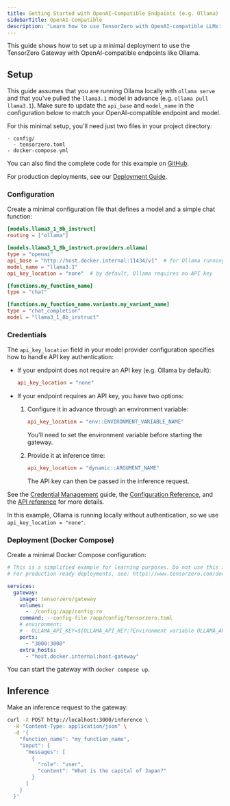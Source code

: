 ```yaml
---
title: Getting Started with OpenAI-Compatible Endpoints (e.g. Ollama)
sidebarTitle: OpenAI-Compatible
description: "Learn how to use TensorZero with OpenAI-compatible LLMs: open-source gateway, observability, optimization, evaluations, and experimentation."
---
```



This guide shows how to set up a minimal deployment to use the TensorZero Gateway with OpenAI-compatible endpoints like Ollama.

## Setup

This guide assumes that you are running Ollama locally with `ollama serve` and that you've pulled the `llama3.1` model in advance (e.g. `ollama pull llama3.1`).
Make sure to update the `api_base` and `model_name` in the configuration below to match your OpenAI-compatible endpoint and model.

For this minimal setup, you'll need just two files in your project directory:

```
- config/
  - tensorzero.toml
- docker-compose.yml
```

<Tip>

You can also find the complete code for this example on [GitHub](https://github.com/tensorzero/tensorzero/tree/main/examples/guides/providers/openai-compatible).

</Tip>

For production deployments, see our [Deployment Guide](/docs/gateway/deployment/).

### Configuration

Create a minimal configuration file that defines a model and a simple chat function:

```toml title="config/tensorzero.toml"
[models.llama3_1_8b_instruct]
routing = ["ollama"]

[models.llama3_1_8b_instruct.providers.ollama]
type = "openai"
api_base = "http://host.docker.internal:11434/v1"  # for Ollama running locally on the host
model_name = "llama3.1"
api_key_location = "none"  # by default, Ollama requires no API key

[functions.my_function_name]
type = "chat"

[functions.my_function_name.variants.my_variant_name]
type = "chat_completion"
model = "llama3_1_8b_instruct"
```

### Credentials

The `api_key_location` field in your model provider configuration specifies how to handle API key authentication:

- If your endpoint does not require an API key (e.g. Ollama by default):

  ```toml
  api_key_location = "none"
  ```

- If your endpoint requires an API key, you have two options:
  1. Configure it in advance through an environment variable:

     ```toml
     api_key_location = "env::ENVIRONMENT_VARIABLE_NAME"
     ```

     You'll need to set the environment variable before starting the gateway.

  2. Provide it at inference time:
     ```toml
     api_key_location = "dynamic::ARGUMENT_NAME"
     ```
     The API key can then be passed in the inference request.

See the [Credential Management](/docs/gateway/guides/credential-management/) guide, the [Configuration Reference](/docs/gateway/configuration-reference/), and the [API reference](/docs/gateway/api-reference/inference-openai-compatible/) for more details.

In this example, Ollama is running locally without authentication, so we use `api_key_location = "none"`.

### Deployment (Docker Compose)

Create a minimal Docker Compose configuration:

```yaml title="docker-compose.yml"
# This is a simplified example for learning purposes. Do not use this in production.
# For production-ready deployments, see: https://www.tensorzero.com/docs/gateway/deployment

services:
  gateway:
    image: tensorzero/gateway
    volumes:
      - ./config:/app/config:ro
    command: --config-file /app/config/tensorzero.toml
    # environment:
    # - OLLAMA_API_KEY=${OLLAMA_API_KEY:?Environment variable OLLAMA_API_KEY must be set.} // not necessary for this example
    ports:
      - "3000:3000"
    extra_hosts:
      - "host.docker.internal:host-gateway"
```

You can start the gateway with `docker compose up`.

## Inference

Make an inference request to the gateway:

```bash
curl -X POST http://localhost:3000/inference \
  -H "Content-Type: application/json" \
  -d '{
    "function_name": "my_function_name",
    "input": {
      "messages": [
        {
          "role": "user",
          "content": "What is the capital of Japan?"
        }
      ]
    }
  }'
```

